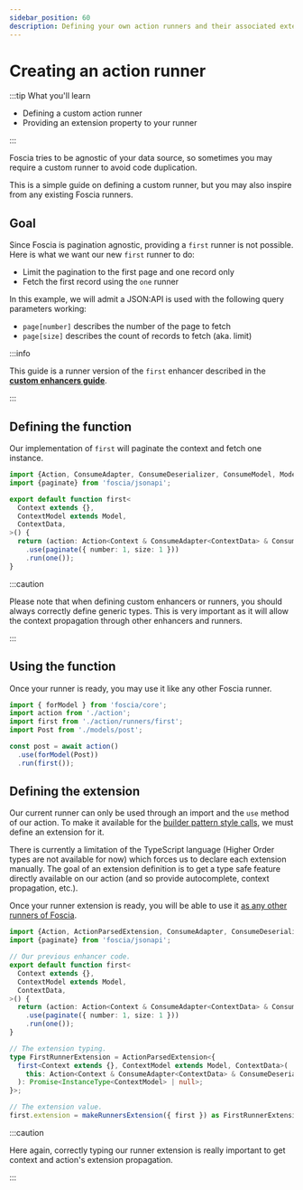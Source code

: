 ```yaml
---
sidebar_position: 60
description: Defining your own action runners and their associated extension.
---
```


# Creating an action runner

:::tip What you'll learn

- Defining a custom action runner
- Providing an extension property to your runner

:::

Foscia tries to be agnostic of your data source, so sometimes you may
require a custom runner to avoid code duplication.

This is a simple guide on defining a custom runner, but you may also inspire
from any existing Foscia runners.

## Goal

Since Foscia is pagination agnostic, providing a `first` runner is
not possible. Here is what we want our new `first` runner to do:

- Limit the pagination to the first page and one record only
- Fetch the first record using the `one` runner

In this example, we will admit a JSON:API is used with the following query
parameters working:

- `page[number]` describes the number of the page to fetch
- `page[size]` describes the count of records to fetch (aka. limit)

:::info

This guide is a runner version of the `first` enhancer described in the
[**custom enhancers guide**](/docs/guides/custom-action-enhancers).

:::

## Defining the function

Our implementation of `first` will paginate the context and fetch one instance.

```ts title="action/runners/first.ts"
import {Action, ConsumeAdapter, ConsumeDeserializer, ConsumeModel, Model, one} from 'foscia/core';
import {paginate} from 'foscia/jsonapi';

export default function first<
  Context extends {},
  ContextModel extends Model,
  ContextData,
>() {
  return (action: Action<Context & ConsumeAdapter<ContextData> & ConsumeDeserializer<ContextData> & ConsumeModel<ContextModel>>) => action
    .use(paginate({ number: 1, size: 1 }))
    .run(one());
}
```

:::caution

Please note that when defining custom enhancers or runners, you should always
correctly define generic types. This is very important as it will allow the
context propagation through other enhancers and runners.

:::

## Using the function

Once your runner is ready, you may use it like any other Foscia runner.

```javascript
import { forModel } from 'foscia/core';
import action from './action';
import first from './action/runners/first';
import Post from './models/post';

const post = await action()
  .use(forModel(Post))
  .run(first());
```

## Defining the extension

Our current runner can only be used through an import and the `use` method
of our action. To make it available for the
[builder pattern style calls](/docs/core-concepts/actions#extensions), we must define an
extension for it.

There is currently a limitation of the TypeScript language (Higher Order types
are not available for now) which forces us to declare each extension manually.
The goal of an extension definition is to get a type safe feature directly
available on our action (and so provide autocomplete, context propagation,
etc.).

Once your runner extension is ready, you will be able to use it
[as any other runners of Foscia](/docs/core-concepts/actions#extensions).

```ts title="action/runners/first.ts"
import {Action, ActionParsedExtension, ConsumeAdapter, ConsumeDeserializer, ConsumeModel, Model, makeRunnersExtension, one} from 'foscia/core';
import {paginate} from 'foscia/jsonapi';

// Our previous enhancer code.
export default function first<
  Context extends {},
  ContextModel extends Model,
  ContextData,
>() {
  return (action: Action<Context & ConsumeAdapter<ContextData> & ConsumeDeserializer<ContextData> & ConsumeModel<ContextModel>>) => action
    .use(paginate({ number: 1, size: 1 }))
    .run(one());
}

// The extension typing.
type FirstRunnerExtension = ActionParsedExtension<{
  first<Context extends {}, ContextModel extends Model, ContextData>(
    this: Action<Context & ConsumeAdapter<ContextData> & ConsumeDeserializer<ContextData> & ConsumeModel<ContextModel>>,
  ): Promise<InstanceType<ContextModel> | null>;
}>;

// The extension value.
first.extension = makeRunnersExtension({ first }) as FirstRunnerExtension;
```

:::caution

Here again, correctly typing our runner extension is really important to get
context and action's extension propagation.

:::
